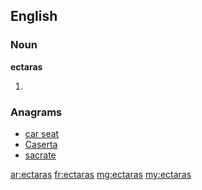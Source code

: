 ==English==

===Noun===
'''ectaras'''

# {{plural of|ectara}}

===Anagrams===
* [[car seat#English|car seat]]
* [[Caserta#English|Caserta]]
* [[sacrate#English|sacrate]]

[[ar:ectaras]]
[[fr:ectaras]]
[[mg:ectaras]]
[[my:ectaras]]